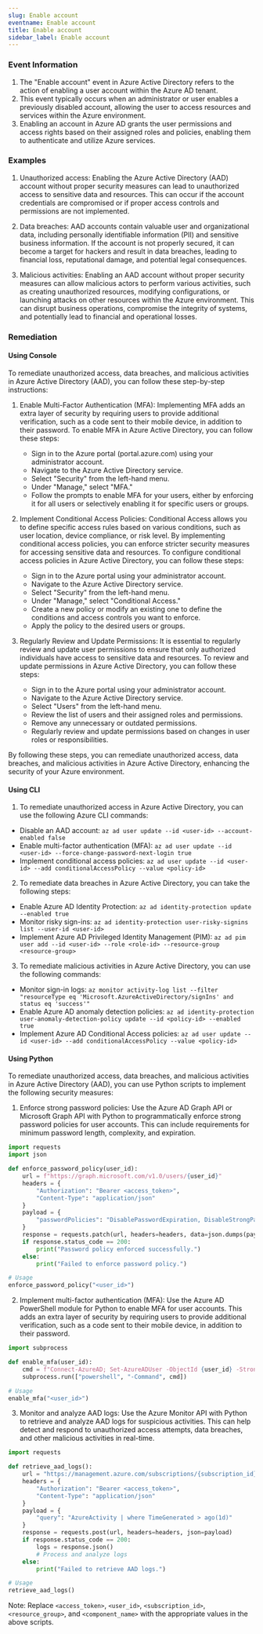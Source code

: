 ```yaml
--- 
slug: Enable account
eventname: Enable account
title: Enable account
sidebar_label: Enable account
---
```

                       
### Event Information

1. The "Enable account" event in Azure Active Directory refers to the action of enabling a user account within the Azure AD tenant.
2. This event typically occurs when an administrator or user enables a previously disabled account, allowing the user to access resources and services within the Azure environment.
3. Enabling an account in Azure AD grants the user permissions and access rights based on their assigned roles and policies, enabling them to authenticate and utilize Azure services.


### Examples

1. Unauthorized access: Enabling the Azure Active Directory (AAD) account without proper security measures can lead to unauthorized access to sensitive data and resources. This can occur if the account credentials are compromised or if proper access controls and permissions are not implemented.

2. Data breaches: AAD accounts contain valuable user and organizational data, including personally identifiable information (PII) and sensitive business information. If the account is not properly secured, it can become a target for hackers and result in data breaches, leading to financial loss, reputational damage, and potential legal consequences.

3. Malicious activities: Enabling an AAD account without proper security measures can allow malicious actors to perform various activities, such as creating unauthorized resources, modifying configurations, or launching attacks on other resources within the Azure environment. This can disrupt business operations, compromise the integrity of systems, and potentially lead to financial and operational losses.

### Remediation

#### Using Console

To remediate unauthorized access, data breaches, and malicious activities in Azure Active Directory (AAD), you can follow these step-by-step instructions:

1. Enable Multi-Factor Authentication (MFA): Implementing MFA adds an extra layer of security by requiring users to provide additional verification, such as a code sent to their mobile device, in addition to their password. To enable MFA in Azure Active Directory, you can follow these steps:
   - Sign in to the Azure portal (portal.azure.com) using your administrator account.
   - Navigate to the Azure Active Directory service.
   - Select "Security" from the left-hand menu.
   - Under "Manage," select "MFA."
   - Follow the prompts to enable MFA for your users, either by enforcing it for all users or selectively enabling it for specific users or groups.

2. Implement Conditional Access Policies: Conditional Access allows you to define specific access rules based on various conditions, such as user location, device compliance, or risk level. By implementing conditional access policies, you can enforce stricter security measures for accessing sensitive data and resources. To configure conditional access policies in Azure Active Directory, you can follow these steps:
   - Sign in to the Azure portal using your administrator account.
   - Navigate to the Azure Active Directory service.
   - Select "Security" from the left-hand menu.
   - Under "Manage," select "Conditional Access."
   - Create a new policy or modify an existing one to define the conditions and access controls you want to enforce.
   - Apply the policy to the desired users or groups.

3. Regularly Review and Update Permissions: It is essential to regularly review and update user permissions to ensure that only authorized individuals have access to sensitive data and resources. To review and update permissions in Azure Active Directory, you can follow these steps:
   - Sign in to the Azure portal using your administrator account.
   - Navigate to the Azure Active Directory service.
   - Select "Users" from the left-hand menu.
   - Review the list of users and their assigned roles and permissions.
   - Remove any unnecessary or outdated permissions.
   - Regularly review and update permissions based on changes in user roles or responsibilities.

By following these steps, you can remediate unauthorized access, data breaches, and malicious activities in Azure Active Directory, enhancing the security of your Azure environment.

#### Using CLI

1. To remediate unauthorized access in Azure Active Directory, you can use the following Azure CLI commands:

- Disable an AAD account: `az ad user update --id <user-id> --account-enabled false`
- Enable multi-factor authentication (MFA): `az ad user update --id <user-id> --force-change-password-next-login true`
- Implement conditional access policies: `az ad user update --id <user-id> --add conditionalAccessPolicy --value <policy-id>`

2. To remediate data breaches in Azure Active Directory, you can take the following steps:

- Enable Azure AD Identity Protection: `az ad identity-protection update --enabled true`
- Monitor risky sign-ins: `az ad identity-protection user-risky-signins list --user-id <user-id>`
- Implement Azure AD Privileged Identity Management (PIM): `az ad pim user add --id <user-id> --role <role-id> --resource-group <resource-group>`

3. To remediate malicious activities in Azure Active Directory, you can use the following commands:

- Monitor sign-in logs: `az monitor activity-log list --filter "resourceType eq 'Microsoft.AzureActiveDirectory/signIns' and status eq 'success'"`
- Enable Azure AD anomaly detection policies: `az ad identity-protection user-anomaly-detection-policy update --id <policy-id> --enabled true`
- Implement Azure AD Conditional Access policies: `az ad user update --id <user-id> --add conditionalAccessPolicy --value <policy-id>`

#### Using Python

To remediate unauthorized access, data breaches, and malicious activities in Azure Active Directory (AAD), you can use Python scripts to implement the following security measures:

1. Enforce strong password policies: Use the Azure AD Graph API or Microsoft Graph API with Python to programmatically enforce strong password policies for user accounts. This can include requirements for minimum password length, complexity, and expiration.

```python
import requests
import json

def enforce_password_policy(user_id):
    url = f"https://graph.microsoft.com/v1.0/users/{user_id}"
    headers = {
        "Authorization": "Bearer <access_token>",
        "Content-Type": "application/json"
    }
    payload = {
        "passwordPolicies": "DisablePasswordExpiration, DisableStrongPassword"
    }
    response = requests.patch(url, headers=headers, data=json.dumps(payload))
    if response.status_code == 200:
        print("Password policy enforced successfully.")
    else:
        print("Failed to enforce password policy.")

# Usage
enforce_password_policy("<user_id>")
```

2. Implement multi-factor authentication (MFA): Use the Azure AD PowerShell module for Python to enable MFA for user accounts. This adds an extra layer of security by requiring users to provide additional verification, such as a code sent to their mobile device, in addition to their password.

```python
import subprocess

def enable_mfa(user_id):
    cmd = f"Connect-AzureAD; Set-AzureADUser -ObjectId {user_id} -StrongAuthenticationRequirements @{{'Enabled': $true}}"
    subprocess.run(["powershell", "-Command", cmd])

# Usage
enable_mfa("<user_id>")
```

3. Monitor and analyze AAD logs: Use the Azure Monitor API with Python to retrieve and analyze AAD logs for suspicious activities. This can help detect and respond to unauthorized access attempts, data breaches, and other malicious activities in real-time.

```python
import requests

def retrieve_aad_logs():
    url = "https://management.azure.com/subscriptions/{subscription_id}/resourceGroups/{resource_group}/providers/Microsoft.Insights/components/{component_name}/api/query?api-version=2018-01-01"
    headers = {
        "Authorization": "Bearer <access_token>",
        "Content-Type": "application/json"
    }
    payload = {
        "query": "AzureActivity | where TimeGenerated > ago(1d)"
    }
    response = requests.post(url, headers=headers, json=payload)
    if response.status_code == 200:
        logs = response.json()
        # Process and analyze logs
    else:
        print("Failed to retrieve AAD logs.")

# Usage
retrieve_aad_logs()
```

Note: Replace `<access_token>`, `<user_id>`, `<subscription_id>`, `<resource_group>`, and `<component_name>` with the appropriate values in the above scripts.


 